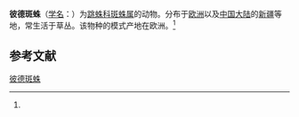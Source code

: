 {{Speciesbox
| name = 彼德斑蛛
| status = 
| status_system = 
| image = 
| genus = Euophrys
| species = petrensis
| authority = (C.L.Koch, 1837)<ref name='id14707'>{{cite web| url =http://www.bioinfo.cn/db05/BjdwSpecies.php?action=view&id=14707| title =彼德斑蛛| work =《中国动物物种编目数据库》| publisher =中国科学院微生物研究所| author =中国科学院动物研究所| accessdate =2009-04-28| deadurl =yes| archiveurl =https://web.archive.org/web/20131203122335/http://www.bioinfo.cn/db05/BjdwSpecies.php?action=view| archivedate =2013-12-03}}</ref>
}}

'''彼德斑蛛'''（[[学名|学名]]：{{lang|la|''Euophrys petrensis''}}）为[[跳蛛科|跳蛛科]][[斑蛛属|斑蛛属]]的动物。分布于[[欧洲|欧洲]]以及[[中国大陆|中国大陆]]的[[新疆|新疆]]等地，常生活于草丛。该物种的模式产地在欧洲。<ref name='id14707'/>

== 参考文献 ==
{{reflist}}

{{Wikispecies|Euophrys petrensis}}
{{Taxonbar|from=Q1059022}}

[[Category:斑蛛属|彼德斑蛛]]


{{蜘蛛小作品}}